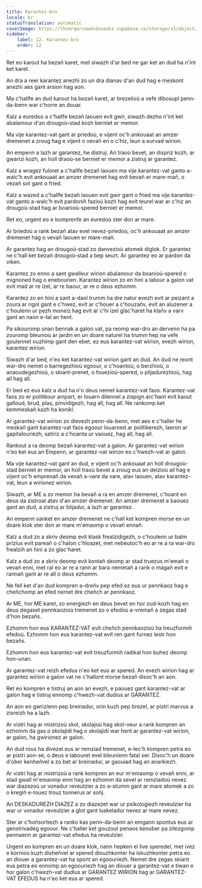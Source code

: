 ```yaml
---
title: Karantez-bro
locale: br
statusTranslation: automatic
coverImage: https://lhvmrqwrcowdvduuaukz.supabase.co/storage/v1/object/public/strapi-uploads/small_cover-educacion-fundamental.webp-2d51a7828a2b1309555be27f7e2a61a0.webp
sidebar:
    label: 12. Karantez-bro
    order: 12
---
```

Ret eo karout ha bezañ karet, met siwazh d'ar bed ne gar ket an dud ha n'int ket karet.

An dra a reer karantez anezhi zo un dra dianav d'an dud hag e meskont anezhi aes gant arsion hag aon.

Ma c'hallfe an dud karout ha bezañ karet, ar brezelioù a vefe dibosupl penn-da-benn war c'horre an douar.

Kalz a euredoù a c'hallfe bezañ laouen evit gwir, siwazh dezho n'int ket abalamour d'an drougoù-stad kozh berniet er memor.

Ma vije karantez-vat gant ar priedoù, e vijent oc'h ankouaat an amzer dremenet a zroug hag e vijent o vevañ en o c'hiz, leun a eurvad wirion.

An empenn a lazh ar garantez, he distruj. An traoù bevet, an dispriz kozh, ar gwarizi kozh, an holl draoù-se berniet er memor a zistruj ar garantez.

Kalz a wragez fuloret a c'hallfe bezañ laouen ma vije karantez-vat ganto a-walc'h evit ankouaat an amzer dremenet hag evit bevañ er mare-mañ, o vezañ sot gant o fried.

Kalz a wazed a c'hallfe bezañ laouen evit gwir gant o fried ma vije karantez-vat ganto a-walc'h evit pardoniñ fazioù kozh hag evit teurel war ar c'hiz an drougoù-stad hag ar boanioù-spered berniet er memor.

Ret eo, urgent eo e komprenfe an euredoù ster don ar mare.

Ar briedoù a rank bezañ atav evel nevez-priedoù, oc'h ankouaat an amzer dremenet hag o vevañ laouen er mare-mañ.

Ar garantez hag an drougoù-stad zo danvezioù atomek diglok. Er garantez ne c'hall ket bezañ drougoù-stad a bep seurt. Ar garantez eo ar pardon da viken.

Karantez zo enno a sant gwalleur wirion abalamour da boanioù-spered o mignoned hag o enebourien. Karantez wirion zo en hini a labour a galon vat evit mad ar re izel, ar re baour, ar re o deus ezhomm.

Karantez zo en hini a sant a-daol trumm ha dre natur evezh evit ar peizant a zoura ar rigol gant e c'hwez, evit ar c'houer a c'houzañv, evit an aluzener a c'houlenn ur pezh moneiz hag evit ar c'hi izel glac'haret ha klañv a varv gant an naon e-tal an hent.

Pa sikouromp unan bennak a galon vat, pa reomp war-dro an dervenn ha pa zouromp bleunioù ar jardin en un doare naturel ha trumm hep na vefe goulennet ouzhimp gant den ebet, ez eus karantez-vat wirion, evezh wirion, karantez wirion.

Siwazh d'ar bed, n'eo ket karantez-vat wirion gant an dud. An dud ne reont war-dro nemet o barregezhioù egoour, o c'hoantoù, o berzhioù, o anaoudegezhioù, o skiant-prenet, o fouezioù-spered, o plijadurezhioù, hag all hag all.

Er bed ez eus kalz a dud ha n'o deus nemet karantez-vat faos. Karantez-vat faos zo er politikour ampart, er louarn dilennel a zispign arc'hant evit kaout galloud, brud, plas, pinvidigezh, hag all, hag all. Ne rankomp ket kemmeskañ kazh ha konikl.

Ar garantez-vat wirion zo dievezh penn-da-benn, met aes e c'haller he meskañ gant karantez-vat faos egoour louarned ar politikerezh, laeron ar gapitalouriezh, satiriz a c'hoanta ur vaouez, hag all, hag all.

Rankout a ra deomp bezañ karantez-vat a galon. Ar garantez-vat wirion n'eo ket eus an Empenn, ar garantez-vat wirion eo c'hwezh-vat ar galon.

Ma vije karantez-vat gant an dud, e vijent oc'h ankouaat an holl drougoù-stad berniet er memor, an holl traoù bevet a zroug eus an deizioù all hag e vijent oc'h emprenañ da vevañ a-vare da vare, atav laouen, atav karantez-vat, leun a wirionez wirion.

Siwazh, ar ME a zo memor ha bevañ a ra en amzer dremenet, c'hoant en deus da zistroat atav d'an amzer dremenet. An amzer dremenet a baouez gant an dud, a zistruj ar blijadur, a lazh ar garantez.

An empenn sanket en amzer dremenet ne c'hall ket kompren morse en un doare klok ster don ar mare m'emaomp o vevañ ennañ.

Kalz a dud zo a skriv deomp evit klask frealzidigezh, o c'houlenn ur balm prizius evit pareañ o c'halon c'hloazet, met nebeutoc'h eo ar re a ra war-dro frealziñ an hini a zo glac'haret.

Kalz a dud zo a skriv deomp evit kontañ deomp ar stad truezus m'emañ o vevañ enni, met ral eo ar re a rann ar bara nemetañ a rank o magañ evit e rannañ gant ar re all o deus ezhomm.

Ne fell ket d'an dud kompren a-dreñv pep efed ez eus ur pennkaoz hag e cheñchomp an efed nemet dre cheñch ar pennkaoz.

Ar ME, hor ME karet, zo energiezh en deus bevet en hor zud-kozh hag en deus degaset pennkaozioù tremenet zo o efedoù a-vremañ a zegas stad d'hon bezañs.

Ezhomm hon eus KARANTEZ-VAT evit cheñch pennkaozioù ha treuzfurmiñ efedoù. Ezhomm hon eus karantez-vat evit ren gant furnez lestr hon bezañs.

Ezhomm hon eus karantez-vat evit treuzfurmiñ radikal hon buhez deomp hon-unan.

Ar garantez-vat reizh efedus n'eo ket eus ar spered. An evezh wirion hag ar garantez wirion a galon vat ne c'hallont morse bezañ disoc'h an aon.

Ret eo kompren e tistruj an aon an evezh, e paouez gant karantez-vat ar galon hag e tistruj ennomp c'hwezh-vat dudius ar GARANTEZ.

An aon eo gwrizienn pep breinadur, orin kuzh pep brezel, ar pistri marvus a zisreizh ha a lazh.

Ar vistri hag ar mistrizoù skol, skolajoù hag skol-veur a rank kompren an ezhomm da gas o skolajidi hag o skolajidi war hent ar garantez-vat wirion, ar galon, ha gwirionez ar galon.

An dud rous ha divezel eus ar remziad tremenet, e-lec'h kompren petra eo ar pistri aon-se, o deus e labouret evel bleunienn fatal ser. Disoc'h un doare d'ober kenheñvel a zo bet ar breinadur, ar gaouiad hag an anarkiezh.

Ar vistri hag ar mistrizoù a rank kompren an eur m'emaomp o vevañ enni, ar stad gwall m'emaomp enni hag an ezhomm da sevel ar remziadoù nevez war diazezoù ur vonadur reveulzier a zo a-stumm gant ar mare atomek a zo o kregiñ e-touez trouz tonnerus ar soñj.

An DESKADUREZH DIAZEZ a zo diazezet war ur psikologiezh reveulzier ha war ur vonadur reveulzier a glot gant luskeladur nevez ar mare nevez.

Ster ar c'hoñsortiezh a ranko kas penn-da-benn an emgann spontus eus ar genstrivadeg egoour. Ne c'haller ket gouzout penaos kenober pa zilezgomp pennaenn ar garantez-vat efedus ha reveulzier.

Urgent eo kompren en un doare klok, nann hepken el live speredel, met ivez e kornioù kuzh disheñvel ar spered diouzhkonter ha iskuzhkonter petra eo an diouer a garantez-vat ha spont an egoouriezh. Nemet dre zegas skiant eus petra eo ennomp an egoouriezh hag an diouer a garantez-vat e tiwan e hor galon c'hwezh-vat dudius ar GARANTEZ WIRION hag ar GARANTEZ-VAT EFEDUS ha n'eo ket eus ar spered.


